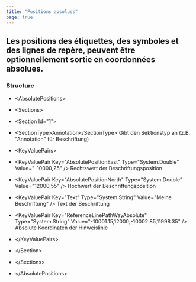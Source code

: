 ```yaml
---
title: "Positions absolues"
page: true
---
```

## Les positions des &#233;tiquettes, des symboles et des lignes de rep&#232;re, peuvent &#234;tre optionnellement sortie en coordonn&#233;es absolues. 

### Structure

- <Bold> &lt;AbsolutePositions&gt; </Bold> 
- <Bold>     &lt;Sections&gt; </Bold> 
- <Bold>          &lt;Section Id=&quot;1&quot;&gt; </Bold>  

- <Bold>              &lt;SectionType&gt;Annotation&lt;/SectionType&gt; </Bold>  Gibt den Sektionstyp an (z.B. &quot;Annotation&quot; f&#252;r Beschriftung)

- <Bold>              &lt;KeyValuePairs&gt; </Bold> 
- <Bold>                  &lt;KeyValuePair Key=&quot;AbsolutePositionEast&quot; Type=&quot;System.Double&quot; Value=&quot;-10000,25&quot; /&gt; </Bold>  Rechtswert der Beschriftungsposition

- <Bold>                  &lt;KeyValuePair Key=&quot;AbsolutePositionNorth&quot; Type=&quot;System.Double&quot; Value=&quot;12000,55&quot; /&gt; </Bold>  Hochwert der Beschriftungsposition

- <Bold>                  &lt;KeyValuePair Key=&quot;Text&quot; Type=&quot;System.String&quot; Value=&quot;Meine Beschriftung&quot; /&gt; </Bold>  Text der Beschriftung

- <Bold>                  &lt;KeyValuePair Key=&quot;ReferenceLinePathWayAbsolute&quot; Type=&quot;System.String&quot; Value=&quot;-10001.15,12000;-10002.85,11998.35&quot; /&gt; </Bold>  Absolute Koordinaten der Hinweislinie



- <Bold>              &lt;/KeyValuePairs&gt; </Bold> 


- <Bold>          &lt;/Section&gt; </Bold> 


- <Bold>     &lt;/Sections&gt; </Bold> 


- <Bold> &lt;/AbsolutePositions&gt; </Bold> 



